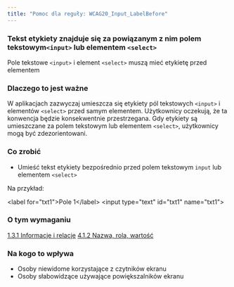 ```yaml
---
title: "Pomoc dla reguły: WCAG20_Input_LabelBefore"
---
```


<div className="toolHelp">
<Row>
<Column colLg={16} colMd={8} colSm={4} className="toolHead">

### Tekst etykiety znajduje się za powiązanym z nim polem tekstowym`<input>` lub elementem `<select>`

<div id="locLevel"></div>

Pole tekstowe `<input>` i element `<select>` muszą mieć etykietę przed elementem

</Column>
</Row>
<Row>
<Column colLg={11} colMd={5} colSm={4} className="toolMain">

### Dlaczego to jest ważne

W aplikacjach zazwyczaj umieszcza się etykiety pól tekstowych `<input>` i elementów `<select>` przed samym elementem. Użytkownicy oczekują, że ta konwencja będzie konsekwentnie przestrzegana. Gdy etykiety są umieszczane za polem tekstowym lub elementem `<select>`, użytkownicy mogą być zdezorientowani.


<div id="locSnippet"></div>

### Co zrobić

* Umieść tekst etykiety bezpośrednio przed polem tekstowym `input` lub elementem `<select>`

Na przykład:

<CodeSnippet type="single" light={true}>&lt;label for="txt1"&gt;Pole 1&lt;/label&gt; &lt;input type="text" id="txt1" name="txt1"&gt;</CodeSnippet>

</Column>
<Column colLg={5} colMd={3} colSm={4} className="toolLeft">

### O tym wymaganiu

[1.3.1 Informacje i relacje](https://www.ibm.com/able/guidelines/ci162/info_and_relationships.html)
[4.1.2 Nazwa, rola, wartość](https://www.ibm.com/able/guidelines/ci162/name_role_value.html)

### Na kogo to wpływa

* Osoby niewidome korzystające z czytników ekranu
* Osoby słabowidzące używające powiększalników ekranu

</Column>
</Row>
</div>
